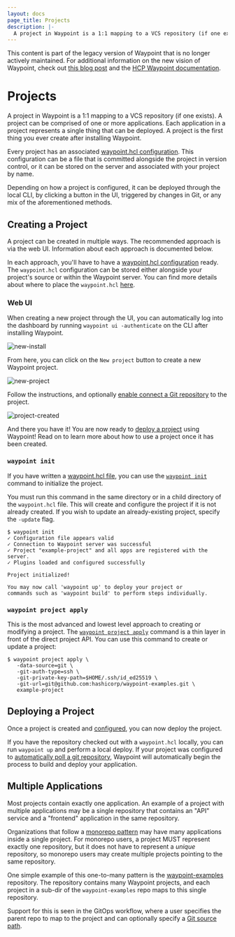 ```yaml
---
layout: docs
page_title: Projects
description: |-
  A project in Waypoint is a 1:1 mapping to a VCS repository (if one exists). A project can be comprised of one or more applications. Each application in a project represents a single thing that can be deployed.
---
```


<Warning>

This content is part of the legacy version of Waypoint that is no longer actively maintained. For additional information on the new vision of Waypoint, check out [this blog post](https://www.hashicorp.com/blog/a-new-vision-for-hcp-waypoint) and the [HCP Waypoint documentation](/hcp/docs/waypoint).

</Warning>

# Projects

A project in Waypoint is a 1:1 mapping to a VCS repository (if one exists).
A project can be comprised of one or more applications. Each application in
a project represents a single thing that can be deployed. A project is the
first thing you ever create after installing Waypoint.

Every project has an associated [waypoint.hcl configuration](/waypoint/docs/waypoint-hcl).
This configuration can be a file that is committed alongside the project
in version control, or it can be stored on the server and associated with
your project by name.

Depending on how a project is configured, it can be deployed through the
local CLI, by clicking a button in the UI, triggered by changes in Git, or any
mix of the aforementioned methods.

## Creating a Project

A project can be created in multiple ways. The recommended approach is
via the web UI. Information about each approach is documented below.

In each approach, you'll have to have a [waypoint.hcl configuration](/waypoint/docs/waypoint-hcl)
ready. The `waypoint.hcl` configuration can be stored either alongside
your project's source or within the Waypoint server. You can find more
details about where to place the `waypoint.hcl` [here](/waypoint/docs/waypoint-hcl#waypoint-hcl-location).

### Web UI

When creating a new project through the UI, you can automatically log into the
dashboard by running `waypoint ui -authenticate` on the CLI after installing Waypoint.

![new-install](/img/new-waypoint-install-ui.png)

From here, you can click on the `New project` button to create a new Waypoint
project.

![new-project](/img/new-waypoint-project.png)

Follow the instructions, and optionally [enable connect a Git repository](/waypoint/docs/projects/git)
to the project.

![project-created](/img/waypoint-project-created.png)

And there you have it! You are now ready to [deploy a project](#deploying-a-project)
using Waypoint! Read on to learn more about how to use a project once it has been
created.

### `waypoint init`

If you have written a [waypoint.hcl file](/waypoint/docs/waypoint-hcl), you can
use the [`waypoint init`](/waypoint/commands/init) command to initialize the project.

You must run this command in the same directory or in a child directory of
the `waypoint.hcl` file. This will create and configure the project if it is
not already created. If you wish to update an already-existing project,
specify the `-update` flag.

```shell-session
$ waypoint init
✓ Configuration file appears valid
✓ Connection to Waypoint server was successful
✓ Project "example-project" and all apps are registered with the server.
✓ Plugins loaded and configured successfully

Project initialized!

You may now call 'waypoint up' to deploy your project or
commands such as 'waypoint build' to perform steps individually.
```

### `waypoint project apply`

This is the most advanced and lowest level approach to creating or modifying
a project. The [`waypoint project apply`](/waypoint/commands/project-apply) command
is a thin layer in front of the direct project API. You can use this command
to create or update a project:

```
$ waypoint project apply \
   -data-source=git \
   -git-auth-type=ssh \
   -git-private-key-path=$HOME/.ssh/id_ed25519 \
   -git-url=git@github.com:hashicorp/waypoint-examples.git \
   example-project
```

## Deploying a Project

Once a project is created and [configured](/waypoint/docs/waypoint-hcl), you
can now deploy the project.

If you have the repository checked out with a `waypoint.hcl` locally,
you can run `waypoint up` and perform a local deploy. If your project was
configured to [automatically poll a git repository](/waypoint/docs/projects/git), Waypoint
will automatically begin the process to build and deploy your application.

## Multiple Applications

Most projects contain exactly one application. An example of a project
with multiple applications may be a single repository that contains an
"API" service and a "frontend" application in the same repository.

Organizations that follow a
[monorepo pattern](https://en.wikipedia.org/wiki/Monorepo) may have many
applications inside a single project. For monorepo users, a project MUST
represent exactly one repository, but it does not have to represent a
_unique_ repository, so monorepo users may create multiple projects pointing
to the same repository.

One simple example of this one-to-many pattern is the [waypoint-examples](https://github.com/hashicorp/waypoint-examples/)
repository. The repository contains many Waypoint projects, and each project
in a sub-dir of the `waypoint-examples` repo maps to this single repository.

Support for this is seen in the GitOps workflow, where a user specifies
the parent repo to map to the project and can optionally specify
a [Git source path](/waypoint/commands/project-apply#git-path).
